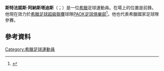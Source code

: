 '''斯特法諾斯·阿納斯塔迪斯'''（{{lang-el|Στέφανος Αθανασιάδης}}；{{bd|1988年|12月24日}}）是一位[[希臘|希臘]]足球運動員。在場上的位置是前鋒。他現在效力於[[希臘足球超級聯賽|希臘足球超級聯賽]]球隊[[PAOK足球俱樂部|PAOK足球俱樂部]]<ref>{{cite news|title=Guingamp progress at PAOK's expense|url=http://www.uefa.com/uefaeuropaleague/season=2015/matches/round=2000587/match=2014571/index.html|accessdate=7 March 2015|publisher=UEFA|date=11 December 2014|archive-date=2015-06-14|archive-url=https://web.archive.org/web/20150614182825/http://www.uefa.com/uefaeuropaleague/season=2015/matches/round=2000587/match=2014571/index.html|dead-url=no}}</ref>。他也代表希臘國家足球隊參賽。
==參考資料==
{{Reflist}}

{{DEFAULTSORT: Athanasiadis, Stefanos}}
[[Category:希臘足球運動員|Category:希臘足球運動員]]
